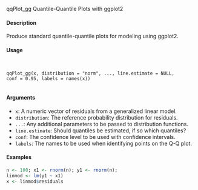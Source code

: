 qqPlot_gg Quantile-Quantile Plots with ggplot2

#### Description

Produce standard quantile-quantile plots for modeling using ggplot2.

#### Usage
<pre><code>

qqPlot_gg(x, distribution = "norm", ..., line.estimate = NULL,
conf = 0.95, labels = names(x))

</code></pre>
  
#### Arguments 

* ``x``: A numeric vector of residuals from a generalized linear model.
* ``distribution``: The reference probability distribution for residuals.
* ``...``: Any additional parameters to be passed to distribution functions.
* ``line.estimate``: Should quantiles be estimated, if so which quantiles?
* ``conf``: The confidence level to be used with confidence intervals.
* ``labels``: The names to be used when identifying points on the Q-Q plot.

#### Examples
```r
n <- 100; x1 <- rnorm(n); y1 <- rnorm(n);
linmod <- lm(y1 ~ x1)
x <- linmod$residuals
```
